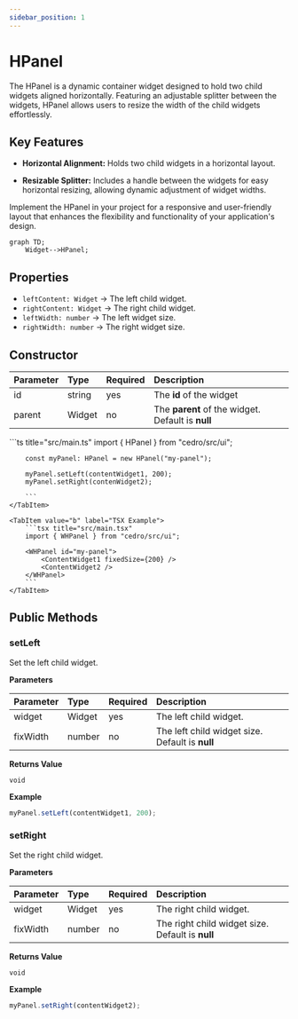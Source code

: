 ```yaml
---
sidebar_position: 1
---
```



# HPanel

The HPanel is a dynamic container widget designed to hold two child widgets aligned horizontally. Featuring an adjustable splitter between the widgets, HPanel allows users to resize the width of the child widgets effortlessly.

## Key Features

-   **Horizontal Alignment:** Holds two child widgets in a horizontal layout.

-   **Resizable Splitter:** Includes a handle between the widgets for easy horizontal resizing, allowing dynamic adjustment of widget widths.

Implement the HPanel in your project for a responsive and user-friendly layout that enhances the flexibility and functionality of your application's design.

```mermaid
graph TD;
    Widget-->HPanel;
```

## Properties

<InheritsFromWidget name="HPanel" />

-   `leftContent: Widget` → The left child widget.
-   `rightContent: Widget` → The right child widget.
-   `leftWidth: number` → The left widget size.
-   `rightWidth: number` → The right widget size.

## Constructor

| Parameter | Type   | Required | Description                                       |
| :-------- | :----- | :------- | :------------------------------------------------ |
| id        | string | yes      | The **id** of the widget                          |
| parent    | Widget | no       | The **parent** of the widget. Default is **null** |

<Tabs>
    <TabItem value="a"  label="TS Example" default >
        ```ts title="src/main.ts"
        import { HPanel } from "cedro/src/ui";

        const myPanel: HPanel = new HPanel("my-panel");

        myPanel.setLeft(contentWidget1, 200);
        myPanel.setRight(contenWidget2);

        ```
    </TabItem>

    <TabItem value="b" label="TSX Example">
        ```tsx title="src/main.tsx"
        import { WHPanel } from "cedro/src/ui";

        <WHPanel id="my-panel">
            <ContentWidget1 fixedSize={200} />
            <ContentWidget2 />
        </WHPanel>
        ```
    </TabItem>

</Tabs>

## Public Methods

### setLeft

Set the left child widget.

**Parameters**

| Parameter | Type   | Required | Description                                     |
| :-------- | :----- | :------- | :---------------------------------------------- |
| widget    | Widget | yes      | The left child widget.                          |
| fixWidth  | number | no       | The left child widget size. Default is **null** |

**Returns Value**

    void

**Example**

```ts title="src/main.ts"
myPanel.setLeft(contentWidget1, 200);
```

### setRight

Set the right child widget.

**Parameters**

| Parameter | Type   | Required | Description                                      |
| :-------- | :----- | :------- | :----------------------------------------------- |
| widget    | Widget | yes      | The right child widget.                          |
| fixWidth  | number | no       | The right child widget size. Default is **null** |

**Returns Value**

    void

**Example**

```ts title="src/main.ts"
myPanel.setRight(contentWidget2);
```
